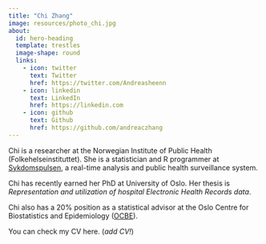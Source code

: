 ```yaml
---
title: "Chi Zhang"
image: resources/photo_chi.jpg
about:
  id: hero-heading
  template: trestles
  image-shape: round
  links:
    - icon: twitter
      text: Twitter
      href: https://twitter.com/Andreasheenn
    - icon: linkedin
      text: LinkedIn
      href: https://linkedin.com
    - icon: github
      text: Github
      href: https://github.com/andreaczhang
---
```


::: {#hero-heading}
Chi is a researcher at the Norwegian Institute of Public Health (Folkehelseinstituttet). She is a statistician and R programmer at [Sykdomspulsen](https://docs.sykdomspulsen.no), a real-time analysis and public health surveillance system.

Chi has recently earned her PhD at University of Oslo. Her thesis is *Representation and utilization of hospital Electronic Health Records data*.

Chi also has a 20% position as a statistical advisor at the Oslo Centre for Biostatistics and Epidemiology ([OCBE](https://www.med.uio.no/imb/english/research/centres/ocbe/)).

You can check my CV here. (*add CV!*)
:::
